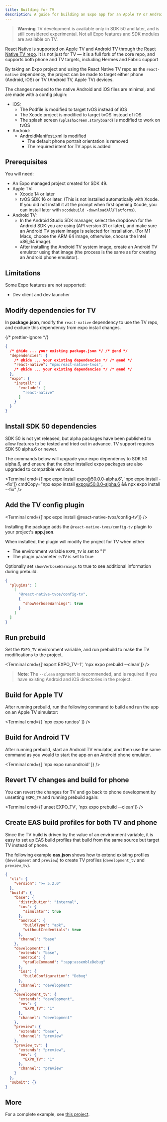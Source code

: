 ```yaml
---
title: Building for TV
description: A guide for building an Expo app for an Apple TV or Android TV target.
---
```



> **Warning** TV development is available only in SDK 50 and later, and is still considered experimental. Not all Expo features and SDK modules are available on TV.

React Native is supported on Apple TV and Android TV through the [React Native TV repo](https://github.com/react-native-tvos/react-native-tvos).  It is not just for TV — it is a full fork of the core repo, and supports both phone and TV targets, including Hermes and Fabric support

By taking an Expo project and using the React Native TV repo as the `react-native` dependency, the project can be made to target either phone (Android, iOS) or TV (Android TV, Apple TV) devices.

The changes needed to the native Android and iOS files are minimal, and are made with a config plugin:

- iOS:
  - The Podfile is modified to target tvOS instead of iOS
  - The Xcode project is modified to target tvOS instead of iOS
  - The splash screen (`SplashScreen.storyboard`) is modified to work on tvOS
- Android:
  - AndroidManifest.xml is modified
    - The default phone portrait orientation is removed
    - The required intent for TV apps is added

## Prerequisites

You will need:

- An Expo managed project created for SDK 49.
- Apple TV:
  - Xcode 14 or later
  - tvOS SDK 16 or later. (This is not installed automatically with Xcode. If you did not install it at the prompt when first opening Xcode, you can install later with `xcodebuild -downloadAllPlatforms`).
- Android TV:
  - In the Android Studio SDK manager, select the dropdown for the Android SDK you are using (API version 31 or later), and make sure an Android TV system image is selected for installation. (For M1 Macs, choose the ARM 64 image, otherwise, choose the Intel x86_64 image).
  - After installing the Android TV system image, create an Android TV emulator using that image (the process is the same as for creating an Android phone emulator).

## Limitations

Some Expo features are not supported:

- Dev client and dev launcher

<Step label="1">

## Modify dependencies for TV

In **package.json**, modify the `react-native` dependency to use the TV repo, and exclude this dependency from expo install changes.

{/* prettier-ignore */}
```json package.json
{
  /* @hide ... your existing package.json */ /* @end */
  "dependencies": {
    /* @hide ... your existing dependencies */ /* @end */
    "react-native": "npm:react-native-tvos",
    /* @hide ... your existing dependencies */ /* @end */
  },
  "expo": {
    "install": {
      "exclude": [
        "react-native"
      ]
    }
  }
}
```
</Step>

<Step label="2">

## Install SDK 50 dependencies

SDK 50 is not yet released, but alpha packages have been published to allow features to be tested and tried out in advance. TV support requires SDK 50 alpha.6 or newer.

The commands below will upgrade your expo dependency to SDK 50 alpha.6, and ensure that the other installed expo packages are also upgraded to compatible versions.

<Terminal cmd={['npx expo install expo@50.0.0-alpha.6', 'npx expo install --fix']} cmdCopy="npx expo install expo@50.0.0-alpha.6 && npx expo install --fix" />

</Step>

<Step label="3">

## Add the TV config plugin

<Terminal cmd={['npx expo install @react-native-tvos/config-tv']} />

Installing the package adds the `@react-native-tvos/config-tv` plugin to your project's **app.json**.

When installed, the plugin will modify the project for TV when either

- The environment variable `EXPO_TV` is set to "1"
- The plugin parameter `isTV` is set to true

Optionally set `showVerboseWarnings` to true to see additional information during prebuild.

```json app.json
{
  "plugins": [
    [
      "@react-native-tvos/config-tv",
      {
        "showVerboseWarnings": true
      }
    ]
  ]
}
```

</Step>

<Step label="4">

## Run prebuild

Set the `EXPO_TV` environment variable, and run prebuild to make the TV modifications to the project.

<Terminal cmd={['export EXPO_TV=1', 'npx expo prebuild --clean']} />

> **Note**: The `--clean` argument is recommended, and is required if you have existing Android and iOS directories in the project.

</Step>

<Step label="5">

## Build for Apple TV

After running prebuild, run the following command to build and run the app on an Apple TV simulator:

<Terminal
  cmd={[
    'npx expo run:ios'
  ]}
/>

</Step>

<Step label="6">

## Build for Android TV

After running prebuild, start an Android TV emulator, and then use the same command as you would to start the app on an Android phone emulator.

<Terminal
  cmd={[
    'npx expo run:android'
  ]}
/>

</Step>

<Step label="7">

## Revert TV changes and build for phone

You can revert the changes for TV and go back to phone development by unsetting `EXPO_TV` and running prebuild again:

<Terminal cmd={['unset EXPO_TV', 'npx expo prebuild --clean']} />

</Step>

<Step label="8">

## Create EAS build profiles for both TV and phone

Since the TV build is driven by the value of an environment variable, it is easy to set up EAS build profiles that build from the same source but target TV instead of phone.

The following example **eas.json** shows how to extend existing profiles (`development` and `preview`) to create TV profiles (`development_tv` and `preview_tv`).

```json eas.json
{
  "cli": {
    "version": ">= 5.2.0"
  },
  "build": {
    "base": {
      "distribution": "internal",
      "ios": {
        "simulator": true
      },
      "android": {
        "buildType": "apk",
        "withoutCredentials": true
      },
      "channel": "base"
    },
    "development": {
      "extends": "base",
      "android": {
        "gradleCommand": ":app:assembleDebug"
      },
      "ios": {
        "buildConfiguration": "Debug"
      },
      "channel": "development"
    },
    "development_tv": {
      "extends": "development",
      "env": {
        "EXPO_TV": "1"
      },
      "channel": "development"
    },
    "preview": {
      "extends": "base",
      "channel": "preview"
    },
    "preview_tv": {
      "extends": "preview",
      "env": {
        "EXPO_TV": "1"
      },
      "channel": "preview"
    }
  },
  "submit": {}
}
```

</Step>

## More

For a complete example, see [this project](https://github.com/douglowder/TestConfigPluginTV).

